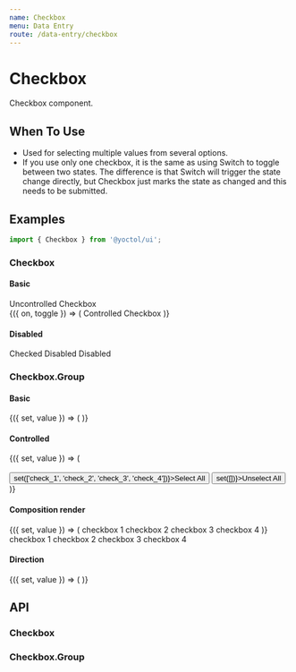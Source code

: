 ```yaml
---
name: Checkbox
menu: Data Entry
route: /data-entry/checkbox
---
```





# Checkbox

Checkbox component.

## When To Use

- Used for selecting multiple values from several options.
- If you use only one checkbox, it is the same as using Switch to toggle between two states. The difference is that Switch will trigger the state change directly, but Checkbox just marks the state as changed and this needs to be submitted.

## Examples

```js
import { Checkbox } from '@yoctol/ui';
```

### Checkbox

#### Basic

<Playground>
  <Checkbox defaultChecked>Uncontrolled Checkbox</Checkbox>
  <br />
  <Toggle>
    {({ on, toggle }) => (
      <Checkbox
        checked={on}
        onChange={toggle}
      >
        Controlled Checkbox
      </Checkbox>
    )}
  </Toggle>
</Playground>

#### Disabled

<Playground>
  <Checkbox checked disabled>Checked Disabled</Checkbox>
  <Checkbox disabled>Disabled</Checkbox>
</Playground>

### Checkbox.Group

#### Basic

<Playground>
  <Value initial={['check_1']}>
    {({ set, value }) => (
      <Checkbox.Group
        options={[
          { label: 'checkbox 1', value: 'check_1' },
          { label: 'checkbox 2', value: 'check_2' },
          { label: 'checkbox 3', value: 'check_3', disabled: true },
          { label: 'checkbox 4', value: 'check_4' },
        ]}
        value={value}
        onChange={set}
      />
    )}
  </Value>
  <br />
  <Checkbox.Group
    options={[
      { label: 'checkbox 1', value: 'check_1' },
      { label: 'checkbox 2', value: 'check_2' },
      { label: 'checkbox 3', value: 'check_3', disabled: true },
      { label: 'checkbox 4', value: 'check_4' },
    ]}
    defaultValue={['check_1']}
    onChange={console.log}
  />
</Playground>


#### Controlled

<Playground>
  <Value initial={[]}>
    {({ set, value }) => (
      <div>
        <Checkbox.Group
          options={[
            { label: 'checkbox 1', value: 'check_1' },
            { label: 'checkbox 2', value: 'check_2' },
            { label: 'checkbox 3', value: 'check_3' },
            { label: 'checkbox 4', value: 'check_4' },
          ]}
          value={value}
          onChange={set}
        />
        <br />
        <Button onClick={() => set(['check_1', 'check_2', 'check_3', 'check_4'])}>Select All</Button>
        <Button ml="2" onClick={() => set([])}>Unselect All</Button>
      </div>
    )}
  </Value>
</Playground>

#### Composition render

<Playground>
  <Value initial={[]}>
    {({ set, value }) => (
      <Checkbox.Group value={value} onChange={set}>
        <Box bg="gray300" p="2" m="2">
          <Checkbox value="check_1">checkbox 1</Checkbox>
        </Box>
        <Box bg="gray300" p="2" m="2">
          <Checkbox value="check_2">checkbox 2</Checkbox>
        </Box>
        <Box bg="gray300" p="2" m="2">
          <Checkbox value="check_3">checkbox 3</Checkbox>
        </Box>
        <Box bg="gray300" p="2" m="2">
          <Checkbox value="check_4">checkbox 4</Checkbox>
        </Box>
      </Checkbox.Group>
    )}
  </Value>
  <br />
  <Checkbox.Group defaultValue={['check_1']} onChange={console.log}>
    <Box bg="gray300" p="2" m="2">
      <Checkbox value="check_1">checkbox 1</Checkbox>
    </Box>
    <Box bg="gray300" p="2" m="2">
      <Checkbox value="check_2">checkbox 2</Checkbox>
    </Box>
    <Box bg="gray300" p="2" m="2">
      <Checkbox value="check_3">checkbox 3</Checkbox>
    </Box>
    <Box bg="gray300" p="2" m="2">
      <Checkbox value="check_4">checkbox 4</Checkbox>
    </Box>
  </Checkbox.Group>
</Playground>

#### Direction

<Playground>
  <Value initial={[]}>
    {({ set, value }) => (
      <Checkbox.Group
        direction="vertical"
        options={[
          { label: 'checkbox 1', value: 'check_1' },
          { label: 'checkbox 2', value: 'check_2' },
          { label: 'checkbox 3', value: 'check_3' },
          { label: 'checkbox 4', value: 'check_4' },
        ]}
        value={value}
        onChange={set}
      />
    )}
  </Value>
</Playground>

## API

### Checkbox

<PropsTable of={Checkbox} />

### Checkbox.Group

<PropsTable of={CheckboxGroup} />
